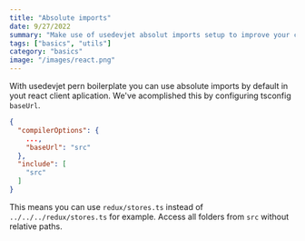 ```yaml
---
title: "Absolute imports"
date: 9/27/2022
summary: "Make use of usedevjet absolut imports setup to improve your code speed"
tags: ["basics", "utils"]
category: "basics"
image: "/images/react.png"
---
```


With usedevjet pern boilerplate you can use absolute imports by default in yout react client aplication. We've acomplished this by configuring tsconfig `baseUrl`.

```json:tsconfig.json {4,7}
{
  "compilerOptions": {
    ...,
    "baseUrl": "src"
  },
  "include": [
    "src"
  ]
}
```

This means you can use `redux/stores.ts` instead of `../../../redux/stores.ts` for example. Access all folders from `src` without relative paths.
